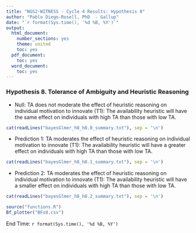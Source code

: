 ---
title: "NGS2-WITNESS - Cycle 4 Results: Hypothesis 8"
author: "Pablo Diego-Rosell, PhD  - Gallup"
date: "`r format(Sys.time(), '%d %B, %Y')`"
output:
  html_document:
    number_sections: yes
    theme: united
    toc: yes
  pdf_document:
    toc: yes
  word_document:
    toc: yes
---

### Hypothesis 8. Tolerance of Ambiguity and Heuristic Reasoning

- Null: TA does not moderate the effect of heuristic reasoning on individual motivation to innovate (T1): The availability heuristic will have the same effect on individuals with high TA than those with low TA. 

```{r comment=''}
cat(readLines("bayesGlmer_h8_h8.0_summary.txt"), sep = '\n')
```
- Prediction 1: TA moderates the effect of heuristic reasoning on individual motivation to innovate (T1): The availability heuristic will have a greater effect on individuals with high TA than those with low TA. 
```{r comment=''}
cat(readLines("bayesGlmer_h8_h8.1_summary.txt"), sep = '\n')
```
- Prediction 2: TA moderates the effect of heuristic reasoning on individual motivation to innovate (T1): The availability heuristic will have a smaller effect on individuals with high TA than those with low TA.
```{r comment=''}
cat(readLines("bayesGlmer_h8_h8.2_summary.txt"), sep = '\n')
```

```{r, fig.hold='hold', out.width = "50%"}
source("functions.R")
Bf_plotter("BFs8.csv")
```

End Time: `r format(Sys.time(), '%d %B, %Y')`

<br />
<br />
<br />
